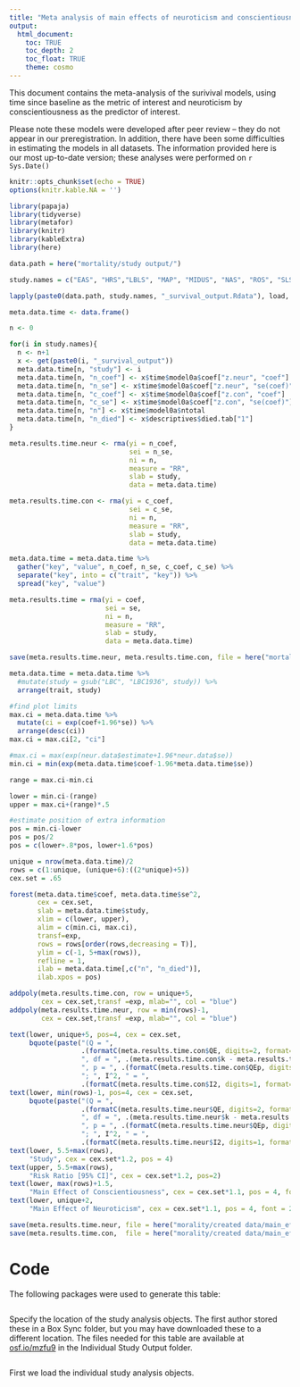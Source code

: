 ```yaml
---
title: "Meta analysis of main effects of neuroticism and conscientiousness (time since baseline as metric)"
output: 
  html_document:
    toc: TRUE
    toc_depth: 2
    toc_float: TRUE
    theme: cosmo
---
```

This document contains the meta-analysis of the surivival models, using time since baseline as the metric of interest and neuroticism by conscientiousness as the predictor of interest.

Please note these models were developed after peer review -- they do not appear in our preregistration. In addition, there have been some difficulties in estimating the models in all datasets. The information provided here is our most up-to-date version; these analyses were performed on `r Sys.Date()`

```r
knitr::opts_chunk$set(echo = TRUE)
options(knitr.kable.NA = '')
```


```r
library(papaja)
library(tidyverse)
library(metafor)
library(knitr)
library(kableExtra)
library(here)
```

```r
data.path = here("mortality/study output/")
```

```r
study.names = c("EAS", "HRS","LBLS", "MAP", "MIDUS", "NAS", "ROS", "SLS", "WLS")

lapply(paste0(data.path, study.names, "_survival_output.Rdata"), load, .GlobalEnv)
```

```r
meta.data.time <- data.frame()

n <- 0

for(i in study.names){
  n <- n+1
  x <- get(paste0(i, "_survival_output"))
  meta.data.time[n, "study"] <- i
  meta.data.time[n, "n_coef"] <- x$time$model0a$coef["z.neur", "coef"]
  meta.data.time[n, "n_se"] <- x$time$model0a$coef["z.neur", "se(coef)"]
  meta.data.time[n, "c_coef"] <- x$time$model0a$coef["z.con", "coef"]
  meta.data.time[n, "c_se"] <- x$time$model0a$coef["z.con", "se(coef)"]
  meta.data.time[n, "n"] <- x$time$model0a$ntotal
  meta.data.time[n, "n_died"] <- x$descriptives$died.tab["1"]
}

meta.results.time.neur <- rma(yi = n_coef, 
                              sei = n_se, 
                              ni = n,  
                              measure = "RR",
                              slab = study, 
                              data = meta.data.time)

meta.results.time.con <- rma(yi = c_coef, 
                              sei = c_se, 
                              ni = n,  
                              measure = "RR",
                              slab = study, 
                              data = meta.data.time)

meta.data.time = meta.data.time %>%
  gather("key", "value", n_coef, n_se, c_coef, c_se) %>%
  separate("key", into = c("trait", "key")) %>%
  spread("key", "value")

meta.results.time = rma(yi = coef, 
                        sei = se, 
                        ni = n,  
                        measure = "RR",
                        slab = study, 
                        data = meta.data.time)
```

```r
save(meta.results.time.neur, meta.results.time.con, file = here("mortality/created data/main_effects_rma_nocov.Rdata"))
```


```r
meta.data.time = meta.data.time %>%
  #mutate(study = gsub("LBC", "LBC1936", study)) %>%
  arrange(trait, study)

#find plot limits
max.ci = meta.data.time %>%
  mutate(ci = exp(coef+1.96*se)) %>%
  arrange(desc(ci))
max.ci = max.ci[2, "ci"]

#max.ci = max(exp(neur.data$estimate+1.96*neur.data$se))
min.ci = min(exp(meta.data.time$coef-1.96*meta.data.time$se))

range = max.ci-min.ci

lower = min.ci-(range)
upper = max.ci+(range)*.5

#estimate position of extra information
pos = min.ci-lower
pos = pos/2
pos = c(lower+.8*pos, lower+1.6*pos)

unique = nrow(meta.data.time)/2
rows = c(1:unique, (unique+6):((2*unique)+5))
cex.set = .65

forest(meta.data.time$coef, meta.data.time$se^2,
       cex = cex.set,
       slab = meta.data.time$study,
       xlim = c(lower, upper),
       alim = c(min.ci, max.ci),
       transf=exp,
       rows = rows[order(rows,decreasing = T)],
       ylim = c(-1, 5+max(rows)),
       refline = 1,
       ilab = meta.data.time[,c("n", "n_died")],
       ilab.xpos = pos)

addpoly(meta.results.time.con, row = unique+5, 
        cex = cex.set,transf =exp, mlab="", col = "blue")
addpoly(meta.results.time.neur, row = min(rows)-1, 
        cex = cex.set,transf =exp, mlab="", col = "blue")

text(lower, unique+5, pos=4, cex = cex.set,
     bquote(paste("(Q = ",
                  .(formatC(meta.results.time.con$QE, digits=2, format="f")),
                  ", df = ", .(meta.results.time.con$k - meta.results.time.con$p),
                  ", p = ", .(formatC(meta.results.time.con$QEp, digits=2, format="f")), 
                  "; ", I^2, " = ",
                  .(formatC(meta.results.time.con$I2, digits=1, format="f")), "%)")))
text(lower, min(rows)-1, pos=4, cex = cex.set,
     bquote(paste("(Q = ",
                  .(formatC(meta.results.time.neur$QE, digits=2, format="f")),
                  ", df = ", .(meta.results.time.neur$k - meta.results.time.neur$p),
                  ", p = ", .(formatC(meta.results.time.neur$QEp, digits=2, format="f")), 
                  "; ", I^2, " = ",
                  .(formatC(meta.results.time.neur$I2, digits=1, format="f")), "%)")))
text(lower, 5.5+max(rows),
     "Study", cex = cex.set*1.2, pos = 4)
text(upper, 5.5+max(rows),
     "Risk Ratio [95% CI]", cex = cex.set*1.2, pos=2)
text(lower, max(rows)+1.5,
     "Main Effect of Conscientiousness", cex = cex.set*1.1, pos = 4, font = 2)
text(lower, unique+2,
     "Main Effect of Neuroticism", cex = cex.set*1.1, pos = 4, font = 2)

```

```r
save(meta.results.time.neur, file = here("morality/created data/main_effects_neur.Rdata"))
save(meta.results.time.con,  file = here("morality/created data/main_effects_con.Rdata"))
```

# Code

The following packages were used to generate this table: 

```r
```

Specify the location of the study analysis objects. The first author stored these in a Box Sync folder, but you may have downloaded these to a different location. The files needed for this table are available at [osf.io/mzfu9](https://osf.io/mzfu9/) in the Individual Study Output folder.

```r
```

First we load the individual study analysis objects.

```r
```


```r

```



```r

```

